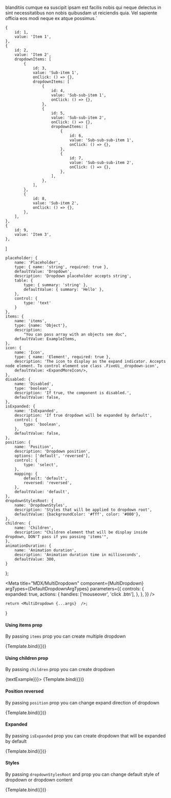 
blanditiis cumque ea suscipit ipsam est facilis nobis qui neque delectus in sint necessitatibus non nobis
quibusdam ut reiciendis quia. Vel sapiente officia eos modi neque ex atque possimus.`

	{
		id: 1,
		value: 'Item 1',
	},
	{
		id: 2,
		value: 'Item 2',
		dropdownItems: [
			{
				id: 3,
				value: 'Sub-item 1',
				onClick: () => {},
				dropdownItems: [
					{
						id: 4,
						value: 'Sub-sub-item 1',
						onClick: () => {},
					},
					{
						id: 5,
						value: 'Sub-sub-item 2',
						onClick: () => {},
						dropdownItems: [
							{
								id: 6,
								value: 'Sub-sub-sub-item 1',
								onClick: () => {},
							},
							{
								id: 7,
								value: 'Sub-sub-sub-item 2',
								onClick: () => {},
							},
						],
					},
				],
			},
			{
				id: 8,
				value: 'Sub-item 2',
				onClick: () => {},
			},
		],
	},
	{
		id: 9,
		value: 'Item 3',
	},
]

	placeholder: {
		name: 'Placeholder',
		type: { name: 'string', required: true },
		defaultValue: 'Dropdown',
		description: 'Dropdown placeholder accepts string',
		table: {
			type: { summary: 'string' },
			defaultValue: { summary: 'Hello' },
		},
		control: {
			type: 'text'
		}
	},
	items: {
		name: 'items',
		type: {name: 'Object'},
		description:
			"You can pass array with an objects see doc",
		defaultValue: ExampleItems,
	},
	icon: {
		name: 'Icon',
		type: { name: 'Element', required: true },
		description: 'The icon to display as the expand indicator. Accepts node element. To control element use class .FiveUi__dropdown-icon',
		defaultValue: <ExpandMoreIcon/>,
	},
	disabled: {
		name: 'Disabled',
		type: 'boolean',
		description: 'If true, the component is disabled.',
		defaultValue: false,
	},
	isExpanded: {
		name: 'IsExpanded',
		description: 'If true dropdown will be expanded by default',
		control: {
			type: 'boolean',
		},
		defaultValue: false,
	},
	position: {
		name: 'Position',
		description: 'Dropdown position',
		options: ['default', 'reversed'],
		control: {
			type: 'select',
		},
		mapping: {
			default: 'default',
			reversed: 'reversed',
		},
		defaultValue: 'default',
	},
	dropdownStylesRoot: {
		name: 'DropdownStyles',
		description: 'Styles that will be applied to dropdown root',
		defaultValue: {backgroundColor: '#fff', color: '#000'},
	},
	children: {
		name: 'Children',
		description: "Children element that will be display inside dropdown, DON'T pass if you passing 'items'",
	},
	animationDuration: {
		name: 'Animation duration',
		description: 'Animation duration time in milliseconds',
		defaultValue: 300,
	}
};

<Meta title="MDX/MultiDropdown" component={MultiDropdown} argTypes={DefaultDropdownArgTypes} parameters={{
	controls: {
		expanded: true,
		actions: {
			handles: ['mouseover', 'click .btn'],
		},
	},
	}}
/>

	return <MultiDropdown {...args}  />;
}

#### Using items prop

By passing `items` prop you can create multiple dropdown

<Canvas>
	<Story name="Using items prop" args={{ items: ExampleItems }}>
		{Template.bind({})}
	</Story>
</Canvas>

#### Using children prop

By passing `children` prop you can create dropdown

<Canvas>
	<Story name="Using children prop" args={{children: <div style={{padding: '30px'}}>{textExample}</div>}}>
		{Template.bind({})}
	</Story>
</Canvas>

#### Position reversed

By passing `position` prop you can change expand direction of dropdown

<Canvas>
	<Story name="Reversed" args={{position: 'reversed'}} parameters={{
		layout: 'centered'
	}}>
		{Template.bind({})}
	</Story>
</Canvas>

#### Expanded

By passing `isExpanded` prop you can create dropdown that will be expanded by default

<Canvas>
	<Story name="Expanded" args={{isExpanded: true}}>
		{Template.bind({})}
	</Story>
</Canvas>


#### Styles

By passing `dropdownStylesRoot` and prop you can change default style of dropdown or dropdown content

<Canvas>
	<Story name="StyledRoot" args={{dropdownStylesRoot: {backgroundColor: 'green', color: '#fff', '& svg': {
				color: '#fff',
			}},
	}}>
		{Template.bind({})}
	</Story>
</Canvas>



